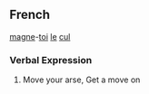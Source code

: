 ==French==
[[magne]]-[[toi]] [[le]] [[cul]]
===Verbal Expression===
# {{frslang}} Move your arse, Get a move on